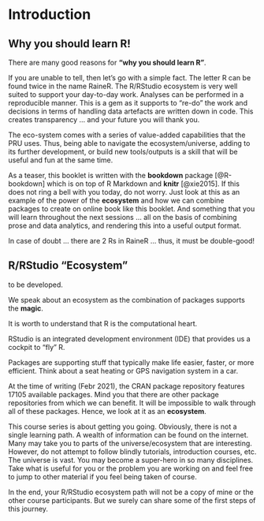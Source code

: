 # Introduction {#intro}

## Why you should learn R!

There are many good reasons for **"why you should learn R"**.

If you are unable to tell, then let's go with a simple fact.
The letter R can be found twice in the name RaineR. 
The R/RStudio ecosystem is very well suited to support your day-to-day work.
Analyses can be performed in a reproducible manner. This is a gem as it supports to "re-do" the work and decisions in terms of handling data artefacts are written down in code.
This creates transparency ... and your future you will thank you.

The eco-system comes with a series of value-added capabilities that the PRU uses.
Thus, being able to navigate the ecosystem/universe, adding to its further development, or build new tools/outputs is a skill that will be useful and fun at the same time.

As a teaser, this booklet is written with the **bookdown** package [@R-bookdown] which is on top of R Markdown and **knitr** [@xie2015].
If this does not ring a bell with you today, do not worry. Just look at this as an example of the power of the **ecosystem** and how we can combine packages to create on online book like this booklet.
And something that you will learn throughout the next sessions ... all on the basis of combining prose and data analytics, and rendering this into a useful output format.

In case of doubt ... there are 2 Rs in RaineR ... thus, it must be double-good!

## R/RStudio "Ecosystem"

to be developed. 

We speak about an ecosystem as the combination of packages supports the **magic**.

It is worth to understand that R is the computational heart.

RStudio is an integrated development environment (IDE) that provides us a cockpit to "fly" R.

Packages are supporting stuff that typically make life easier, faster, or more efficient.
Think about a seat heating or GPS navigation system in a car. 

At the time of writing (Febr 2021), the CRAN package repository features 17105 available packages.
Mind you that there are other package repositories from which we can benefit.
It will be impossible to walk through all of these packages.
Hence, we look at it as an **ecosystem**.

This course series is about getting you going. Obviously, there is not a single learning path.
A wealth of information can be found on the internet. 
Many may take you to parts of the universe/ecosystem that are interesting.
However, do not attempt to follow blindly tutorials, introduction courses, etc. 
The universe is vast. You may become a super-hero in so many disciplines.
Take what is useful for you or the problem you are working on and feel free to jump to other material if you feel being taken of course. 

In the end, your R/RStudio ecosystem path will not be a copy of mine or the other course participants.
But we surely can share some of the first steps of this journey.





